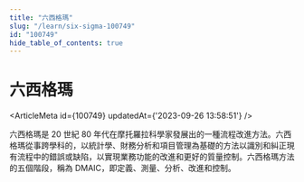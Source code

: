 ```yaml
---
title: "六西格瑪"
slug: "/learn/six-sigma-100749"
id: "100749"
hide_table_of_contents: true
---
```



# 六西格瑪

<ArticleMeta id={100749} updatedAt={'2023-09-26 13:58:51'} />
<div className='border-solid border-b border-t-0 my-4 border-[var(--ifm-color-gray-300)]' />

六西格瑪是 20 世紀 80 年代在摩托羅拉科學家發展出的一種流程改進方法。六西格瑪從事跨學科的，以統計學、財務分析和項目管理為基礎的方法以識別和糾正現有流程中的錯誤或缺陷，以實現業務功能的改進和更好的質量控制。六西格瑪方法的五個階段，稱為 DMAIC，即定義、測量、分析、改進和控制。

